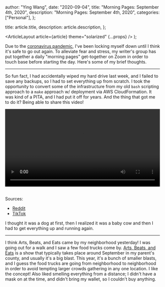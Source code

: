
  author: "Ying Wang",
  date: "2020-09-04",
  title: "Morning Pages: September 4th, 2020",
  description: "Morning Pages: September 4th, 2020",
  categories: ["Personal"],
};

  title: article.title,
  description: article.description,
};

  <ArticleLayout article={article} theme="solarized" {...props} />
);

Due to the [coronavirus
pandemic](https://en.wikipedia.org/wiki/2019-20_coronavirus_pandemic), I've been
locking myself down until I think it's safe to go out again. To alleviate fear
and stress, my writer's group has put together a daily "morning pages"
get-together on Zoom in order to touch base before starting the day. Here's some
of my brief thoughts.

---

So fun fact, I had accidentally wiped my hard drive last week, and I failed to
save any backups, so I had to set everything up from scratch. I took the
opportunity to convert some of the infrastructure from my old `bash` scripting
approach to a `make` approach w/ deployment via AWS CloudFormation. It was kind
of a PITA, and I had put it off for years. And the thing that got me to do it?
Being able to share this video!

<!-- https://stackoverflow.com/a/26276254 -->

<video style="width: 100%; width: -moz-available; width: -webkit-fill-available; width: fill-available; max-width: 100%;" controls>
    <source src="/video/posts/2020/09/04/morning_pages.mp4" type="video/mp4">
    Your browser does not support HTML5 video.
</video>
<br/>
<br/>

Sources:

- [Reddit](https://www.reddit.com/r/Eyebleach/comments/imasjv/a_chickens_best_friend/)
- [TikTok](https://www.tiktok.com/@hoest/video/6868422335377067270)

I thought it was a dog at first, then I realized it was a baby cow and then I
had to get everything up and running again.

---

I think Arts, Beats, and Eats came by my neighborhood yesterday! I was going out
for a walk and I saw a few food trucks come by. [Arts, Beats, and
Eats](http://artsbeatseats.com/) is a show that typically takes place around
September in my parent's county, and usually it's a big blast. This year, it's a
bunch of smaller blasts, and I guess the food trucks are going from neighborhood
to neighborhood in order to avoid tempting larger crowds gathering in any one
location. I like the concept! Also liked smelling everything from a distance; I
didn't have a mask on at the time, and didn't bring my wallet, so I couldn't buy
anything.
